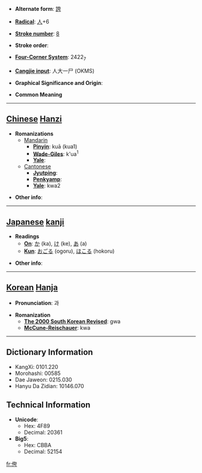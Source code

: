 * '''Alternate form''': [[誇]]

* '''[[Wiktionary:Chinese radical index| Radical]]''': [[Wiktionary:Chinese radical index 人|人]]+6

* '''[[Wiktionary:Chinese total strokes index|Stroke number]]''': [[Wiktionary:Chinese total strokes index 8|8]]

* '''Stroke order''': 

* '''[[Wiktionary:Chinese four corner index|Four-Corner System]]''': 2422<sub>7</sub>

* '''[[Wiktionary:Chinese Cangjie index|Cangjie input]]''': 人大一尸 (OKMS)

* '''Graphical Significance and Origin''': 

* '''Common Meaning'''

----

== [[Chinese]] [[Hanzi]] ==

* '''Romanizations'''
** [[Mandarin]]
*** '''[[Pinyin]]''': kuā (kua1)
*** '''[[Wade-Giles]]''': k'ua<sup>1</sup>
*** '''[[Yale]]''': 
**[[Cantonese]]
***'''[[Jyutping]]''':
***'''[[Penkyamp]]''': 
***'''[[Yale]]''': kwa2

* '''Other info''': 

----

== [[Japanese]] [[kanji]] ==

* '''Readings'''
** '''[[On]]''': [[か]] (ka), [[け]] (ke), [[あ]] (a)
** '''[[Kun]]''': [[おごる]] (ogoru), [[ほこる]] (hokoru)

* '''Other info''':  

----

== [[Korean]] [[Hanja]] ==

* '''Pronunciation''': 과

* '''Romanization'''
** '''[[The 2000 South Korean Revised Romanization|The 2000 South Korean Revised]]''': gwa
** '''[[McCune-Reischauer]]''': kwa

----

== Dictionary Information ==

* KangXi: 0101.220
* Morohashi: 00585
* Dae Jaweon: 0215.030
* Hanyu Da Zidian: 10146.070

== Technical Information ==

* '''Unicode''':
** Hex: 4F89
** Decimal: 20361
* '''Big5''':
** Hex: CBBA
** Decimal: 52154

[[fr:侉]]